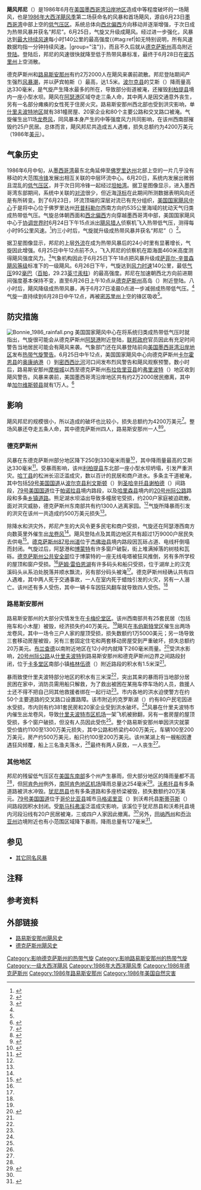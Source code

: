 {{noteTA
|G1=USState
}}
{{Infobox Hurricane
| Name=飓风邦尼<br />{{lang|en|Hurricane Bonnie}}
| Type=飓风
| Year=1986
| Basin=Atl
| Image location=Hurricane Bonnie (1986).JPG
| Image name=飓风邦尼正在登陆
| Formed= 1986年6月23日
| Dissipated= 1986年6月28日
| 1-min winds=75
| Pressure=992
| Damages=42
| Fatalities=直接引起四人死亡，间接导致一人丧生
| Areas= [[德克萨斯州|德克萨斯州]]、[[路易斯安那州|路易斯安那州]]、[[美国东南部|美国东南部]]
| Hurricane season=[[1986年大西洋飓风季|1986年大西洋飓风季]]
}}
'''飓风邦尼'''（{{lang-en|Hurricane Bonnie}}）是1986年6月在[[美国墨西哥湾沿岸地区|美国墨西哥湾沿岸地区]]造成中等程度破坏的一场飓风，也是[[1986年大西洋飓风季|1986年大西洋飓风季]]第二场获命名的风暴和首场飓风，源自6月23日[[墨西哥湾|墨西哥湾]]中部上空的[[低气压|低气压区]]。系统总体向[[罗盘方位|西北偏西]]方向移动并逐渐增强，于次日成为热带风暴并获名“邦尼”。6月25日，气旋又升级成飓风。经过进一步强化，风暴达到[[最大持续风速|最大持续风速]]每小时140公里的最高强度{{#tag:ref|如无特别说明，所有风速数据均指一分钟持续风速。|group="注"}}，而且不久后就从[[德克萨斯州|德克萨斯州]]高岛附近[[登陆_(气象学)|登陆]]。登陆后，邦尼的风速很快就降至低于热带风暴标准，最终于6月28日在[[密苏里州|密苏里州]]上空消散。

德克萨斯州和[[路易斯安那州|路易斯安那州]]有约2万2000人在飓风来袭前疏散。邦尼登陆期间产生强烈[[风暴潮|风暴潮]]，并以萨宾帕斯（{{lang|en|Sabine Pass}}）最高，达1.5米。[[波尔克县_(得克萨斯州)|波尔克县]]的艾斯（{{lang|en|Ace}}）降雨量高达330毫米，是气旋产生降水最多的所在，导致部分街道被淹，还摧毁[[利柏提县_(得克萨斯州)|利柏提县]]境内一座小型水坝。飓风在[[阿瑟港_(德克萨斯州)|阿瑟港]]区域夺走三条人命，其中两人是因交通意外丧生，另有一名部分瘫痪的女性死于住房火灾。路易斯安那州西北部也受到洪灾影响，单[[什里夫波特_(路易斯安那州)|什里夫波特地区]]就有381幢房屋、20家企业和80个主要公路和交叉路口被淹。气旋催生出11场[[龙卷风|龙卷风]]，同风暴本身产生的中等强度风力共同影响，在该州西南部摧毁约25户民居。总体而言，飓风邦尼共造成五人遇难，损失总额约为4200万美元（1986年[[美元|美元]]）。

== 气象历史 ==
{{storm path|Bonnie 1986 track.png}}
1986年6月中旬，从[[墨西哥湾|墨西哥湾]]最东北角延伸至[[佛罗里达州|佛罗里达州]]北部上空的一片几乎没有移动的大范围[[冷锋|冷锋]]发展出相互关联的中层环流中心。6月20日，系统内发展出微弱且混乱的[[低气压|低气压区]]，并于次日同冷锋一起经过[[坦帕湾|坦帕湾]]。据卫星图像显示，进入墨西哥湾东部期间，系统中关联的[[对流|对流]]很少，但近海[[浮标_(航路标识)|浮标]]在此期间所测数据表明风向还是有所转变。到了6月23日，环流顶端的深层对流已有充分组织，[[国家飓风中心|美国国家飓风中心]]于是将中心位于佛罗里达州[[开普科勒尔_(佛罗里达州)|开普科勒尔]]西南方向约535公里海域的扰动天气归类成热带低气压。气旋总体朝西面和[[罗盘方位|西北偏西]]方向穿越墨西哥湾中部，美国国家飓风中心于[[协调世界时|协调世界时]]6月24日下午15点派出[[飓风猎人|飓风猎人]]侦察机飞入热带低气压，测得每小时95公里风速。<ref name="prelim01">{{cite report | url = http://www.nhc.noaa.gov/archive/storm_wallets/atlantic/atl1986-prelim/bonnie/prelim01.gif | title = Preliminary Report Hurricane Bonnie: 23-28 June 1986 | series = Hurricane Bonnie, Hurricane Wallet Digital Archives | date = 1986-07-16 | author = Harold P. Gerrish | accessdate = 2016-06-18 | location = [[迈阿密|Miami]], [[佛罗里达州|Florida]] | publisher = [[国家飓风中心|National Hurricane Center]] | format = GIF | archiveurl = https://web.archive.org/web/20160304210446/http://www.nhc.noaa.gov/archive/storm_wallets/atlantic/atl1986-prelim/bonnie/prelim01.gif | archivedate = 2016-03-04 | deadurl = no }}</ref>约三小时后，气旋就升级成热带风暴并获名“邦尼”（{{lang|en|Bonnie}}）<ref name="prelim05">{{cite report | archivedate = 2016-03-03 | archiveurl = https://web.archive.org/web/20160303183716/http://www.nhc.noaa.gov/archive/storm_wallets/atlantic/atl1986-prelim/bonnie/prelim05.gif | deadurl = no | format = [[GIF|GIF]] | url = http://www.nhc.noaa.gov/archive/storm_wallets/atlantic/atl1986-prelim/bonnie/prelim05.gif | title = Preliminary best track, Hurricane Bonnie, 23-28 June 1986 | series = Hurricane Bonnie, Hurricane Wallet Digital Archives | date = 1986-07-16 | author = Harold P. Gerrish | accessdate = 2016-06-18 | location = Miami, Florida | publisher = National Hurricane Center }}</ref>。

据卫星图像显示，邦尼的上层[[外流_(气象学)|外流]]在成为热带风暴后的24小时里有显著增长，气旋因此增强。{{lang|en|[[协调世界时|UTC]]}}6月25日中午12点前不久，飞入邦尼的侦察机在距海面460米高度测得飓风强度风力。<ref name="prelim02">{{cite report | location = Miami, Florida | publisher = National Hurricane Center | accessdate = 2016-06-18 | url = http://www.nhc.noaa.gov/archive/storm_wallets/atlantic/atl1986-prelim/bonnie/prelim02.gif | archiveurl = https://web.archive.org/web/20160303203032/http://www.nhc.noaa.gov/archive/storm_wallets/atlantic/atl1986-prelim/bonnie/prelim02.gif | title = Preliminary Report Hurricane Bonnie: 23-28 June 1986 | series = Hurricane Bonnie, Hurricane Wallet Digital Archives | date = 1986-07-16 | author = Harold P. Gerrish | archivedate = 2016-03-03 | deadurl = no | format = GIF }}</ref>气象机构因此于{{lang|en|UTC}}6月25日下午18点把风暴升级成[[萨菲尔-辛普森飓风等级|萨菲尔-辛普森飓风等级]]标准下的一级飓风。6月26日下午，气旋达到[[最大持续风速|风力时速]]140公里，最低[[气压|气压]]992[[巴|毫巴]]（[[帕斯卡|百帕]]，29.23[[英寸汞柱|英寸汞柱]]）的最高强度。邦尼在加速朝西北方向前进期间强度基本保持不变，直至{{lang|en|UTC}}6月26日上午10点从[[德克萨斯州|德克萨斯州]]高岛（{{lang|en|High Island}}）附近登陆。八小时后，飓风降级成热带风暴，再于{{lang|en|UTC}}6月27日凌晨0点进一步减弱成热带低气压。<ref name="prelim05" />气旋一直持续到{{lang|en|UTC}}6月28日中午12点，再被[[密苏里州|密苏里州]]上空的锋区吸收<ref name="prelim01" />。

== 防灾措施 ==
[[File:Bonnie_1986_rainfall.png|thumb]]
美国国家飓风中心在将系统归类成热带低气压时就指出，气旋很可能会从德克萨斯州[[阿瑟港_(德克萨斯州)|阿瑟港]]附近登陆，[[美国联邦政府|联邦政府]]官员因此有充足时间警告当地居民可能会有飓风来袭。气象部门还在风暴登陆前向[[美国墨西哥湾沿岸地区|美国墨西哥湾沿岸地区]]发布[[热带气旋警告|热带气旋警告]]。{{lang|en|UTC}}6月25日中午12点，美国国家飓风中心向德克萨斯州[[卡尔霍恩县_(得克萨斯州)|卡尔霍恩县]]的[[奥康纳港_(德克萨斯州)|奥康纳港]]（{{lang|en|Port O'Connor}}）到[[密西西比河|密西西比河]]河口间发布烈风警告和飓风观察预警。数小时后，路易斯安那州[[摩根城_(路易斯安那州)|摩根城]]以西至德克萨斯州[[布拉佐里亚县|布拉佐里亚县]]的[[弗里波特_(德克萨斯州)|弗里波特]]（{{lang|en|Freeport}}）地区收到飓风警告。风暴来袭前，美国墨西哥湾沿岸地区共有约2万2000居民撤离，其中单[[加尔维斯顿县|加尔维斯顿县]]就有1万人。<ref name="tpp">{{cite news | title = Hurricane Bonnie Threatens the Gulf Coast | agency = [[合众国际社|United Press International]] | url = https://news.google.com/newspapers?id=u3QdAAAAIBAJ&sjid=u2IEAAAAIBAJ&pg=5782,4419663&dq=hurricane+bonnie&hl=en | newspaper = The Pittsburgh Press | location = Miami, FL | date = 1986-06-25 | accessdate = 2016-06-19 | archive-date = 2022-04-10 | archive-url = https://web.archive.org/web/20220410014904/https://news.google.com/newspapers?id=u3QdAAAAIBAJ&sjid=u2IEAAAAIBAJ&pg=5782%2C4419663&dq=hurricane+bonnie&hl=en }}</ref>

== 影响 ==
飓风邦尼的规模很小，所以造成的破坏也比较小，损失总额约为4200万美元<ref name="Dead 2011">{{cite report | url = http://www.nhc.noaa.gov/pdf/nws-nhc-6.pdf | page = 47 | title = The Deadliest, Costliest and Most Intense United States Tropical Cyclones from 1851 to 2010 (and other frequently requested hurricane facts) | work = National Hurricane Center | accessdate = 2016-06-19 | date = 2011-08-10 | publisher = [[美国国家海洋和大气管理局|National Oceanic and Atmospheric Administration]] | location = Miami, Florida | format = [[便携式文档格式|PDF]] | archivedate = 2016-03-06 | archiveurl = https://web.archive.org/web/20160306133015/http://www.nhc.noaa.gov/pdf/nws-nhc-6.pdf | deadurl = no }}</ref>。整场风暴还夺走五条人命，其中德克萨斯州四人，路易斯安那州一人<ref name="stormdata">{{cite report |format=PDF |url=http://www1.ncdc.noaa.gov/pub/orders/IPS-862D55AB-9487-4849-AFFB-F78D109B599D.pdf |deadurl=yes |archiveurl=https://www.webcitation.org/6KgunNWdf?url=http://www1.ncdc.noaa.gov/pub/orders/IPS-89AF5E60-C5DA-49DF-AD25-397D44A2858E.pdf |archivedate=2013-10-27 |title=Storm Data and Unusual Weather Phenomena |year=1986 |publisher=National Climatic Data Center |accessdate=2013-10-27 |location=Asheville, North Carolina |date= }}</ref><ref name="news3">{{cite news | title = Dying Bonnie Ravages Heartland, Spawning Floods and Tornadoes | agency = United Press International | date = 1986-06-28 | accessdate = 2016-06-19 | url = https://news.google.com/newspapers?id=OVNTAAAAIBAJ&sjid=JYQDAAAAIBAJ&pg=3559,4518147&dq=hurricane+bonnie&hl=en | newspaper = The Deseret News | location = Shreveport, Louisiana | archive-date = 2022-04-10 | archive-url = https://web.archive.org/web/20220410014904/https://news.google.com/newspapers?id=OVNTAAAAIBAJ&sjid=JYQDAAAAIBAJ&pg=3559%2C4518147&dq=hurricane+bonnie&hl=en }}</ref>。

=== 德克萨斯州 ===
风暴在东德克萨斯州部分地区降下250到330毫米雨量<ref name="news1">{{cite news | title = Bonnie's Blast Kills Two Before Dissipating | agency = [[美联社|Associated Press]] | accessdate = 2016-06-19 | url = https://news.google.com/newspapers?id=w7haAAAAIBAJ&sjid=8VkDAAAAIBAJ&pg=6621,3147653&dq=hurricane+bonnie&hl=en | newspaper = The Evening Independent | location = Port Arthur, Texas | date = 1986-06-27 | archive-date = 2022-04-10 | archive-url = https://web.archive.org/web/20220410014904/https://news.google.com/newspapers?id=w7haAAAAIBAJ&sjid=8VkDAAAAIBAJ&pg=6621%2C3147653&dq=hurricane+bonnie&hl=en }}</ref>，其中降雨量最高的艾斯达330毫米<ref name="WPCMAX">{{cite book | last = Roth | first = David M. | date = 2015-04-29 | archiveurl = https://web.archive.org/web/20151022203526/http://www.wpc.ncep.noaa.gov/tropical/rain/tcmaxima.html | deadurl = no | accessdate = 2016-06-19 | chapter-url = http://www.wpc.ncep.noaa.gov/tropical/rain/tcmaxima.html | archivedate = 2015-10-22 | url = http://www.wpc.ncep.noaa.gov/tropical/rain/tcrainfall.html | publisher = United States Weather Prediction Center | title = Tropical Cyclone Rainfall Data | chapter = Tropical Cyclone Point Maxima }}</ref>。受暴雨影响，该州[[利柏提县_(得克萨斯州)|利柏提县]]东北部一座小型水坝坍塌，引发严重洪灾。[[哈丁县_(得克萨斯州)|哈丁县]]的松洲长沼泛滥成灾，数以百计的民居和商户进水。多条主干道被淹，其中包括[[59号美国国道|59号美国国道]]从[[波尔克县_(得克萨斯州)|波尔克县]][[利文斯顿_(德克萨斯州)|利文斯顿]]（{{lang|en|Livingston}}）到[[圣哈辛托县_(得克萨斯州)|圣哈辛托县]][[谢柏德_(德克萨斯州)|谢柏德]]（{{lang|en|Shepherd}}）间路段，[[79号美国国道|79号美国国道]]位于[[帕诺拉县_(得克萨斯州)|帕诺拉县]]境内路段，以及[[哈里森县_(得克萨斯州)|哈里森县]]境内的[[20号州际公路|20号州际公路]]路段和多条[[乡镇道路|乡镇道路]]。熊足湖水坝溢出导致多幢居宅受损，约200户家庭被迫疏散。面对洪灾威胁，德克萨斯州东南部共有约1300人逃离家园。<ref name="stormdata" />气旋所降暴雨引发的洪灾在该州一共造成约500万美元损失<ref name="news1" />。

除降水和洪灾外，邦尼产生的大风令更多民宅和商户受损，气旋还在阿瑟港西南方向数英里外催生出[[龙卷风|龙卷风]]<ref name="stormdata" />。飓风登陆点及其周边地区共有超过1万9000户居民失去供电<ref>{{cite news | url = https://news.google.com/newspapers?id=ka8xAAAAIBAJ&sjid=UG4DAAAAIBAJ&pg=4899,8774713&dq=hurricane+bonnie+power+outages&hl=en | title = Bonnie loses power, clean-up starts | date = 1986-06-28 | agency = Associated Press | newspaper = Pittsburgh Post-Gazette | accessdate = 2016-06-19 | location = Port Arthur, Texas | archive-date = 2022-04-09 | archive-url = https://web.archive.org/web/20220409001235/https://news.google.com/newspapers?id=ka8xAAAAIBAJ&sjid=UG4DAAAAIBAJ&pg=4899%2C8774713&dq=hurricane+bonnie+power+outages&hl=en }}</ref>。[[德克萨斯州87号州道|德克萨斯州87号州道]]位于[[杰佛逊县_(得克萨斯州)|杰佛逊县]]境内路段因瓦砾占道、电线杆倒塌而封闭。气旋过后，阿瑟港和[[博蒙特_(德克萨斯州)|博蒙特]]有许多窗户破裂，街上堆满掉落的树枝和瓦砾。[[德克萨斯州公共安全部|德克萨斯州公共安全部]]位于博蒙特的一座无线电塔被狂风推倒，另有多所学校的屋顶和窗户受损。<ref name="stormdata" />[[萨姆·雷伯恩水库|萨姆·雷伯恩湖]]有许多码头和船只受损，位于湖岸上的汉克溪码头从系泊处脱落并顺水飘流，另有部分码头被淹<ref name="news1" />。德克萨斯州经确认共有四人遇难，其中两人死于交通事故，一人在室内死于蜡烛引发的火灾，另有一人溺亡。该州还有多人受伤，其中一辆卡车因狂风翻车就导致四人受伤。<ref name="stormdata" />

=== 路易斯安那州 ===
路易斯安那州的大部分灾情发生在[[卡梅伦堂区_(路易斯安那州)|卡梅伦堂区]]。该州西南部共有25套民居（包括拖车和小木屋）被毁，经济损失约40万美元。<ref name="news1" />飓风在[[韦伯斯特堂区_(路易斯安那州)|韦伯斯特堂区]]催生出两场龙卷风，其中一场令三户人家的屋顶受损，损失数额约1万5000美元；另一场导致三套移动房屋被毁，另有三套固定住宅和两套移动房屋受到严重破坏，损失总额约20万美元。[[布兰查德_(路易斯安那州)|布兰查德]]以南附近地区在12小时内就降下260毫米雨量。<ref name="news2">{{cite news | title = Bonnie Loses Power, Clean-up Starts | agency = Associated Press | url = https://news.google.com/newspapers?id=ka8xAAAAIBAJ&sjid=UG4DAAAAIBAJ&pg=4899,8774713&dq=hurricane+bonnie&hl=en | newspaper = The Pittsburgh Post-Gazette | location = Port Arthur, Texas | date = 1986-06-28 | accessdate = 2016-06-19 | archive-date = 2022-04-09 | archive-url = https://web.archive.org/web/20220409001226/https://news.google.com/newspapers?id=ka8xAAAAIBAJ&sjid=UG4DAAAAIBAJ&pg=4899%2C8774713&dq=hurricane+bonnie&hl=en }}</ref>受洪水影响，[[20号州际公路|20号州际公路]]从[[什里夫波特_(路易斯安那州)|什里夫波特]]到路易斯安那州和德克萨斯州边界之间路段封闭，位于[[卡多堂区_(路易斯安那州)|卡多堂区]]南部小镇[[格林伍德_(路易斯安那州)|格林伍德]]（{{lang|en|Greenwood}}）附近路段的积水有1.5米深<ref name="stormdata" />。

暴雨致使什里夫波特部分地区的积水有三米深<ref name="news2" />，突出其来的暴雨将当地部分居民困在家中，消防员需用船只解救，为了救出被困在某拖车停车场的人员，救援人士还不得不把自己同其他救援者绑在一起行动<ref name="news2" />。市内各地的洪水迫使警方在约50个主要道路的交叉路口设置路障。该市附近的克罗斯湖（{{lang|en|Cross Lake}}）约有80户民宅因进水受损，市内则有约381套民房和20家企业受到洪水破坏。<ref name="stormdata" />风暴在什里夫波特市内催生出龙卷风，导致[[什里夫波特市区机场|什里夫波特市区机场]]一架飞机被掀翻，另有一套房屋的屋顶受损，多个窗户破损，但没有人员因此受伤<ref name="news3" />。整个路易斯安那州单因洪灾就蒙受价值约1100至1300万美元损失，其中公路和桥梁约400万美元，车辆100至200万美元，房产约500万美元，船只约100至200万美元。该州某湖上有一艘船因遭遇狂风倾覆，船上三名渔夫落水，<ref name="stormdata" />最终有两人获救，一人丧生<ref name="news3" />。

=== 其他地区 ===
邦尼的残留低气压区在[[美国东南部|美国东南部]]多个州产生暴雨，但大部分地区的降雨量都不高<ref name="HPC" />，但[[阿肯色州|阿肯色州]]例外，[[南阿肯色地区机场|南阿肯色地区机场]]降雨总量达254毫米<ref name="Gulf Coast">{{cite book | last1 = Roth | first1 = David M | author2 = Hydrometeorological Prediction Center | year = 2013 | chapter = Tropical Cyclone Rainfall for the Gulf Coast | publisher = United States National Oceanic and Atmospheric Administration's National Weather Service | title = Tropical Cyclone Rainfall Point Maxima | accessdate = 2016-06-19 | url = http://www.wpc.ncep.noaa.gov/tropical/rain/tcgulfcoast.html | archiveurl = https://web.archive.org/web/20160304092617/http://www.wpc.ncep.noaa.gov/tropical/rain/tcgulfcoast.html | deadurl = no | archivedate = 2016-03-04 }}</ref>。[[沃希托县_(阿肯色州)|沃希托县]]有多条道路被洪水冲毁。[[犹尼昂县_(阿肯色州)|犹尼昂县]]也有多条道路和多座桥梁被毁，损失数额约20万美元。[[79号美国国道|79号美国国道]]位于[[哥伦比亚县_(阿肯色州)|哥伦比亚县]]城市[[马格诺里亚_(阿肯尼州)|马格诺里亚]]（{{lang|en|Magnolia}}）到沃希托县[[斯蒂芬斯_(阿肯色州)|斯蒂芬斯]]（{{lang|en|Stephens}}）间路段因积水封闭。受[[斯马科弗_(阿肯色州)|斯马科弗溪]]泛滥成灾影响，该溪位于犹尼昂县和沃希托县境内河段沿线有20户民居被淹，三或四户人家因此撤离。<ref name="stormdata" />另外，[[田纳西州|田纳西州]]和[[乔治亚州|乔治亚州]]边境附近也有小范围区域降下暴雨，降雨总量有127毫米<ref name="HPC">{{cite report | author = David M. Roth | title = Hurricane Bonnie – June 26-30, 1986 | publisher = Weather Prediction Center | date = 2013-03-06 | accessdate = 2016-06-19 | archiveurl = https://web.archive.org/web/20160304054617/http://www.wpc.ncep.noaa.gov/tropical/rain/bonnie1986.html | deadurl = no | url = http://www.wpc.ncep.noaa.gov/tropical/rain/bonnie1986.html | location = College Park, Maryland | archivedate = 2016-03-04 }}</ref>。

== 参见 ==
{{Portal|热带气旋}}
*[[热带风暴邦尼|其它同名风暴]]

== 注释 ==
{{Reflist|group="注"}}

== 参考资料 ==
{{reflist|colwidth=30em}}

== 外部链接 ==
*[http://www.wpc.ncep.noaa.gov/research/lahur.pdf 路易斯安那州飓风史]{{Wayback|url=http://www.wpc.ncep.noaa.gov/research/lahur.pdf |date=20131201225440 }}
*[http://www.wpc.ncep.noaa.gov/research/txhur.pdf 德克萨斯州飓风史]{{Wayback|url=http://www.wpc.ncep.noaa.gov/research/txhur.pdf |date=20161201044253 }}

{{1986 Atlantic hurricane season buttons}}

{{DEFAULTSORT:Bonnie (1986)}}
[[Category:影响德克萨斯州的热带气旋|Category:影响德克萨斯州的热带气旋]]
[[Category:影响路易斯安那州的热带气旋|Category:影响路易斯安那州的热带气旋]]
[[Category:一级大西洋飓风|Category:一级大西洋飓风]]
[[Category:1986年大西洋飓风季|Category:1986年大西洋飓风季]]
[[Category:1986年德克萨斯州|Category:1986年德克萨斯州]]
[[Category:1986年路易斯安那州|Category:1986年路易斯安那州]]
[[Category:1986年美国自然灾害|Category:1986年美国自然灾害]]
{{Good article}}